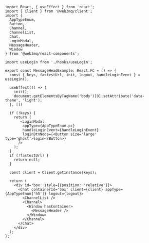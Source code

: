 ```tsx
import React, { useEffect } from 'react';
import { Client } from '@web3mq/client';
import { 
  AppTypeEnum, 
  Button,
  Channel, 
  ChannelList, 
  Chat, 
  LoginModal,
  MessageHeader, 
  Window
} from '@web3mq/react-components';

import useLogin from './hooks/useLogin';

export const MessageHeadExample: React.FC = () => {
  const { keys, fastestUrl, init, logout, handleLoginEvent } = useLogin();

  useEffect(() => {
    init();
    document.getElementsByTagName('body')[0].setAttribute('data-theme', 'light');
  }, [])

  if (!keys) {
    return (
       <LoginModal 
        appType={AppTypeEnum.pc}
        handleLoginEvent={handleLoginEvent}
        loginBtnNode={<Button size='large' type='ghost'>login</Button>}
      />
    );
  }
  if (!fastestUrl) {
    return null;
  }

  const client = Client.getInstance(keys);

  return (
    <div id='box' style={{position: 'relative'}}>
      <Chat containerId='box' client={client} appType={AppTypeEnum['h5']} logout={logout}>
        <ChannelList />
        <Channel>
          <Window hasContainer>
            <MessageHeader />
          </Window>
        </Channel>
      </Chat>
    </div>
  );
};
```